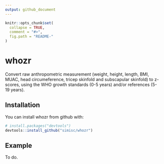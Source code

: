 ```yaml
---
output: github_document
---
```


<!-- README.md is generated from README.Rmd. Please edit that file -->

```r
knitr::opts_chunk$set(
  collapse = TRUE,
  comment = "#>",
  fig.path = "README-"
)
```

# whozr

Convert raw anthropometric measurement (weight, height, length, BMI, MUAC, head circumeference, tricep skinfold and subscapular skinfold) to z-scores, using the WHO growth standards (0-5 years) and/or references (5-19 years).

## Installation

You can install whozr from github with:

```r
# install.packages("devtools")
devtools::install_github("simisc/whozr")
```

## Example

To do.
